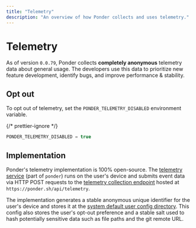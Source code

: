 ```yaml
---
title: "Telemetry"
description: "An overview of how Ponder collects and uses telemetry."
---
```



# Telemetry

As of version `0.0.79`, Ponder collects **completely anonymous** telemetry data about general usage. The developers use this data to prioritize new feature development, identify bugs, and improve performance & stability.

## Opt out

To opt out of telemetry, set the `PONDER_TELEMETRY_DISABLED` environment variable.

{/* prettier-ignore */}
```js filename=".env.local"
PONDER_TELEMETRY_DISABLED = true
```

## Implementation

Ponder's telemetry implementation is 100% open-source. The [telemetry service](https://github.com/ponder-sh/ponder/blob/main/packages/core/src/common/telemetry.ts#L47) (part of `ponder`) runs on the user's device and submits event data via HTTP POST requests to the [telemetry collection endpoint](https://github.com/ponder-sh/ponder/blob/main/docs/pages/api/telemetry/index.ts) hosted at `https://ponder.sh/api/telemetry`.

The implementation generates a stable anonymous unique identifier for the user's device and stores it at the [system default user config directory](https://github.com/sindresorhus/env-paths#pathsconfig). This config also stores the user's opt-out preference and a stable salt used to hash potentially sensitive data such as file paths and the git remote URL.
